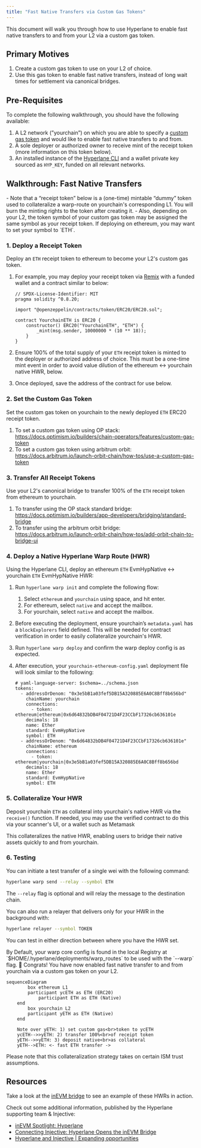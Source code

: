 ```yaml
---
title: "Fast Native Transfers via Custom Gas Tokens"
---
```


This document will walk you through how to use Hyperlane to enable fast native transfers to and from your L2 via a custom gas token.

## Primary Motives

1. Create a custom gas token to use on your L2 of choice.
2. Use this gas token to enable fast native transfers, instead of long wait times for settlement via canonical bridges.

## Pre-Requisites

To complete the following walkthrough, you should have the following available:

1. A L2 network (”yourchain”) on which you are able to specify a [custom gas token](https://docs.arbitrum.io/launch-orbit-chain/how-tos/use-a-custom-gas-token) and would like to enable fast native transfers to and from.
2. A sole deployer or authorized owner to receive mint of the receipt token (more information on this token below).
3. An installed instance of the [Hyperlane CLI](https://docs.hyperlane.xyz/docs/reference/developer-tools/cli) and a wallet private key sourced as `HYP_KEY`, funded on all relevant networks.

## Walkthrough: Fast Native Transfers

<Info>
  - Note that a “receipt token” below is a (one-time) mintable “dummy” token
  used to collateralize a warp-route on yourchain's corresponding L1. You will
  burn the minting rights to the token after creating it. - Also, depending on
  your L2, the token symbol of your custom gas token may be assigned the same
  symbol as your receipt token. If deploying on ethereum, you may want to set
  your symbol to `ETH`.
</Info>

### 1. Deploy a Receipt Token

Deploy an `ETH` receipt token to ethereum to become your L2's custom gas token.

1. For example, you may deploy your receipt token via [Remix](https://remix.ethereum.org/) with a funded wallet and a contract similar to below:

   ```solidity
   // SPDX-License-Identifier: MIT
   pragma solidity ^0.8.20;

   import "@openzeppelin/contracts/token/ERC20/ERC20.sol";

   contract YourchainETH is ERC20 {
       constructor() ERC20("YourchainETH", "ETH") {
           _mint(msg.sender, 10000000 * (10 ** 18));
       }
   }
   ```

2. Ensure 100% of the total supply of your `ETH` receipt token is minted to the deployer or authorized address of choice. This must be a one-time mint event in order to avoid value dilution of the ethereum ↔ yourchain native HWR, below.
3. Once deployed, save the address of the contract for use below.

### 2. Set the Custom Gas Token

Set the custom gas token on yourchain to the newly deployed `ETH` ERC20 receipt token.

1. To set a custom gas token using OP stack: https://docs.optimism.io/builders/chain-operators/features/custom-gas-token
2. To set a custom gas token using arbitrum orbit: https://docs.arbitrum.io/launch-orbit-chain/how-tos/use-a-custom-gas-token

### 3. Transfer All Receipt Tokens

Use your L2's canonical bridge to transfer 100% of the `ETH` receipt token from ethereum to yourchain.

1. To transfer using the OP stack standard bridge: https://docs.optimism.io/builders/app-developers/bridging/standard-bridge
2. To transfer using the arbitrum orbit bridge: https://docs.arbitrum.io/launch-orbit-chain/how-tos/add-orbit-chain-to-bridge-ui

### 4. Deploy a Native Hyperlane Warp Route (HWR)

Using the Hyperlane CLI, deploy an ethereum `ETH` EvmHypNative ↔ yourchain `ETH` EvmHypNative HWR:

1. Run `hyperlane warp init` and complete the following flow:
   1. Select `ethereum` and `yourchain` using space, and hit enter.
   2. For ethereum, select `native` and accept the mailbox.
   3. For yourchain, select `native` and accept the mailbox.
2. Before executing the deployment, ensure yourchain’s `metadata.yaml` has a `blockExplorers` field defined. This will be needed for contract verification in order to easily collateralize yourchain's HWR.
3. Run `hyperlane warp deploy` and confirm the warp deploy config is as expected.
4. After execution, your `yourchain-ethereum-config.yaml` deployment file will look similar to the following:

   ```solidity
   # yaml-language-server: $schema=../schema.json
   tokens:
     - addressOrDenom: "0x3e5bB1a03fef5DB15A320885E6A0C8Bff8b656bd"
       chainName: yourchain
       connections:
         - token: ethereum|ethereum|0x6d64832bDB4F04721D4F23CCbF17326cb636101e
       decimals: 18
       name: Ether
       standard: EvmHypNative
       symbol: ETH
     - addressOrDenom: "0x6d64832bDB4F04721D4F23CCbF17326cb636101e"
       chainName: ethereum
       connections:
         - token: ethereum|yourchain|0x3e5bB1a03fef5DB15A320885E6A0C8Bff8b656bd
       decimals: 18
       name: Ether
       standard: EvmHypNative
       symbol: ETH

   ```

### 5. Collateralize Your HWR

Deposit yourchain `ETH` as collateral into yourchain's native HWR via the `receive()` function. If needed, you may use the verified contract to do this via your scanner's UI, or a wallet such as Metamask

This collateralizes the native HWR, enabling users to bridge their native assets quickly to and from yourchain.

### 6. Testing

You can initiate a test transfer of a single wei with the following command:

```bash
hyperlane warp send --relay --symbol ETH
```

The `--relay` flag is optional and will relay the message to the destination chain.

You can also run a relayer that delivers only for your HWR in the background with:

```bash
hyperlane relayer --symbol TOKEN
```

You can test in either direction between where you have the HWR set.

<Info>
  By Default, your warp core config is found in the local Registry at
  `$HOME/.hyperlane/deployments/warp_routes` to be used with the `--warp` flag.
</Info>

<Check>
  🎉 Congrats! You have now enabled fast native transfer to and from yourchain
  via a custom gas token on your L2.
</Check>

```mermaid
sequenceDiagram
		box ethereum L1
	    participant ycETH as ETH (ERC20)
			participant ETH as ETH (Native)
    end
		box yourchain L2
	    participant yETH as ETH (Native)
    end

    Note over yETH: 1) set custom gas<br>token to ycETH
    ycETH-->>yETH: 2) transfer 100%<br>of receipt token
    yETH-->>yETH: 3) deposit native<br>as collateral
    yETH-->ETH: <- fast ETH transfer ->
```

<Warning>
  Please note that this collateralization strategy takes on certain ISM trust
  assumptions.
</Warning>

## Resources

Take a look at the [inEVM bridge](https://bridge.inevm.com/) to see an example of these HWRs in action.

Check out some additional information, published by the Hyperlane supporting team & Injective:

- [inEVM Spotlight: Hyperlane](https://blog.injective.com/en/inevm-spotlight-hyperlane-2/)
- [Connecting Injective: Hyperlane Opens the inEVM Bridge](https://medium.com/hyperlane/connecting-injective-hyperlane-opens-the-inevm-bridge-6f1d3edf0ff8)
- [Hyperlane and Injective | Expanding opportunities](https://medium.com/@kobriyyu/hyperlane-and-injective-expanding-opportunities-8ce170b72da7)
